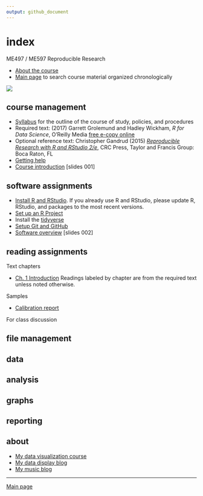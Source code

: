 ```yaml
---
output: github_document
---
```


# index

ME497 / ME597 Reproducible Research

- [About the course](cm/cm000_about-the-course.md)  
- [Main page](README.md) to search course material organized chronologically  

![](../resources/images/rr-flow-2.png) 

## course management

- [Syllabus](cm/cm001_syllabus.md) for the outline of the course of study, policies,  and procedures  
- Required text: (2017) Garrett Grolemund and Hadley Wickham, *R for Data Science*,  O'Reilly Media [free e-copy online](http://r4ds.had.co.nz/)  
- Optional reference text: Christopher Gandrud (2015) [*Reproducible Research with R and RStudio 2/e*](https://github.com/christophergandrud/Rep-Res-Book), CRC Press, Taylor and Francis Group: Boca Raton, FL   
- [Getting help ](cm002b_getting-help.md) 
- [Course introduction](../slides/slides001_introduction.pdf) [slides 001] 


<!-- - [Three principles of reproducibility](../slides/slides003_start-report.pdf) [slides]  -->
<!-- - [Comprehensive checklist for reproducibility](http://ropensci.github.io/reproducibility-guide/sections/checklist/)  -->



## software assignments

- [Install R and RStudio](https://github.com/DSR-RHIT/install-R-and-RStudio).  If you already use R and RStudio, please update R, RStudio, and packages to the most recent versions. 
- [Set up an R Project](https://github.com/DSR-RHIT/install-R-and-RStudio)  
- Install the [tidyverse](https://www.tidyverse.org)  
- [Setup Git and GitHub](cm003_git-setup.md) 
- [Software overview](../slides/slides002_software.pdf) [slides 002]

## reading assignments 

Text chapters

- [Ch. 1 Introduction](http://r4ds.had.co.nz/introduction.html) Readings labeled by chapter are from the required text unless noted otherwise.  

Samples 

- [Calibration report](../resources/readings/calibration-report.pdf) 

For class discussion 






<!-- ## projects  -->

<!-- - [Schedule of projects](cm002a_deadlines.md)  -->

<!-- Project 1 -->

<!-- - [Overview](cm004_project-1_overview.md)  -->
<!-- - [Initialize](cm005_project-1_initialize.md)  -->
<!-- - [Start your first script](cm007_project-1_first-script.md)  -->
<!-- - [Wrap-up](cm049_project-1_wrapup.md)  -->

<!-- Project 2 -->

<!-- - [Initialize](cm019_project-2_start.md)  -->
<!-- - [Collaboration assignment](cm027_project-2_reviewers.md)  -->
<!-- - [Wrap-up](cm040_project-2_wrapup.md)  -->

<!-- Project 3 -->

<!-- - [Abstracts](cm031_project-3-descriptions.md)  -->
<!-- - [Getting started](cm037_project-3_collabs.md)  -->
<!-- - [Project 3 wrapup](cm052_project-3_wrapup.md)  -->





## file management 

<!-- - [Git: Ignore files](cm008_project-1_gitignore.md)  -->
<!-- - [GitHub: Collaborating](cm029_collaborating-github.md)  -->
<!-- - [GitHub: Managing changes and conflicts](cm030_change-conflict-revert.md)  -->
<!-- - [Deleting unnecessary files](cm037_unlink-files.md)  -->
<!-- - [Fixing the .Rproj won't launch problem](cm043_rstudio_Rproj-not-open.md)  -->
<!-- - [Preventable version control conflicts](cm044_preventable-vc-conflicts.md)  -->
<!-- - [Run all scripts in sequence](cm051_run-all-scripts.md)  -->

## data 

<!-- - [Review of tools for preparing data](cm022_review-data-prep.md)  -->
<!-- - [Getting data into R](cm020_getting-data-into-R.md)  -->
<!-- - [Download resource and data files](cm006_project-1_downloads.md) (Project 1)  -->
<!-- - [Explore the data](cm009_project-1_explore-data.md) (Project 1)  -->
<!-- - [Reshaping data from wide to long form](cm021_reshaping-data.md)  -->
<!-- - [Visual interpretation of the gather function](../slides/slides004_visual-gather.pdf)  [slides]  -->
<!-- - [Tidy the data](cm010_project-1_tidy-data.md) (Project 1)  -->

<!-- Tutorials -->

<!-- - [Start a new "practiceR" project](cm023_practiceR.md)   -->
<!-- - [practiceR: Get a handle on your data (7.1.1)](cm024_ch07_handle-on-data.md)  -->
<!-- - [practiceR: Reshaping data (7.1.2)](cm025_ch07_reshaping-data.md)  -->
<!-- - [practiceR: More data prep skills (7.1.3, 4, 6, 7)](cm026_ch07_more-data-prep.md)  -->
<!-- - [practiceR: Subsetting (7.1.5)](cm028_ch07_subsetting.md)  -->
<!-- - [practiceR: Introduction to factors](cm032_factors.md)  -->
<!-- - [practiceR: Working with factors](cm033_working-with-factors.md)  -->
<!-- - [practiceR: Data grouping](cm047_data-grouping.md)  -->
<!-- - [practiceR: Data joining](cm048_data-joining.md)  -->


## analysis  

<!-- - [Perform a linear regression](cm012_project-1_regression.md) (Project 1)  -->

## graphs 

<!-- - [Visually check the data](cm011_project-1_graph-first-look.md) (Project 1)  -->
<!-- - [Create the calibration graph](cm013_project-1_graph-better.md) (Project 1)  -->
<!-- - [Graph extras](cm014_project-1_graph-extras.md) (Project 1)  -->

<!-- Tutorials  -->

<!-- - [Graph tour overview](cm034_graph-tour-overview.md)  -->
<!-- - [practiceR: Dot plot](cm035_dot-plot.md)  -->
<!-- - [practiceR: Histogram](cm036_histogram.md)  -->
<!-- - [practiceR: Line graph](cm045_line-graph.md)  -->
<!-- - [practiceR: Scatterplot](cm046_scatterplot.md)  -->

## reporting 

<!-- - [Write the client report](cm015_project-1_report.md) (Project 1)  -->
<!-- - [When the data change](cm017_project-1_data-change.md)  (Project 1)  -->
<!-- - [Adding references to a report](cm018_project-1_references.md) (Project 1)  -->
<!-- - [Preparing a report for transmittal](cm016_project-1_report-transmittal.md) (Project 1)  -->
<!-- - [Controlling Word styles](cm041_word-styles.md)  -->
<!-- - [Numbering tables and figures](cm050_Rmd-to-docx_table-numbers.md)  -->

<!-- ## reading -->

<!-- Gandrud C (2015) *Reproducible Research with R and RStudio*, CRC Press.  -->

<!-- - Chapter 1  -->
<!-- - Chapters 2 & 3 and *Having Git ignore files* (p.99)  -->
<!-- - Sections 4.1, 4.2, and 4.3  -->
<!-- - Sections 5.3 and 5.4  -->
<!-- - Sections 6.2 and 6.3  -->
<!-- - Chapter 7  -->
<!-- - Sections 9.1, 9.2.2, and 9.3.1  -->
<!-- - Sections 10.1.2, 10.2, and 10.4  -->
<!-- - Section 11.2  -->
<!-- - Sections 13.1 and 13.2  -->

<!-- Readings for class discussion  -->

<!-- - [Good enough practices for scientific computing](http://swcarpentry.github.io/good-enough-practices-in-scientific-computing/)  -->
<!-- - [Naming things](https://rawgit.com/Reproducible-Science-Curriculum/rr-organization1/master/organization-01-slides.html#1) (a slide presentation)     -->
<!-- - [Style guide](http://adv-r.had.co.nz/Style.html) (by Hadley Wickham)  -->
<!-- - [Everybody makes mistakes](../resources/readings/Reinhart2015-Ch10-Everybody-makes-mistakes.pdf)  -->
<!-- - [What computational scientists need to know about intellectual property law: A primer](https://osf.io/yi8k2/)  -->
<!-- - [Reproducible research: a dissenting opinion](http://cogprints.org/8675/1/ReproducibleResearch.pdf)  -->

<!-- Optional reading  -->

<!-- - [A guide to enhancing reproducibility in scientific results and writing](http://ropensci.github.io/reproducibility-guide/)  -->
<!-- - [Five concrete reasons your students should be learning to analyze data in the reproducible paradigm](http://chance.amstat.org/2014/09/reproducible-paradigm/)  -->
<!-- - [Ten simple rules for reproducible computational research](http://journals.plos.org/ploscompbiol/article?id=10.1371/journal.pcbi.1003285)  -->
<!-- - [Facilitating reproducibility in scientific computing: Principles and practice](http://web.stanford.edu/~vcs/papers/reprod2014.pdf)  -->
<!-- - [Initial steps towards reproducible research](http://kbroman.org/steps2rr/)  -->
<!-- - [Disseminating reproducible research is fundamentally a language and communication problem](http://simplystatistics.org/2016/05/13/reproducible-research-language/)  -->
<!-- - [De-weaponizing reproducibility](http://simplystatistics.org/2015/03/13/de-weaponizing-reproducibility/)  -->
<!-- - [The real reason reproducible research is important](http://simplystatistics.org/2014/06/06/the-real-reason-reproducible-research-is-important/)  -->
<!-- - [Top 10 readings in reproducibility](https://hackernoon.com/barba-group-reproducibility-syllabus-e3757ee635cf#.8jzbyn33h)  -->




## about

- [My data visualization course](https://github.com/DSR-RHIT/me447-visualizing-data) 
- [My data display blog](http://www.graphdoctor.com) 
- [My music blog](http://www.richardlaytonmusic.com)

---
[Main page](../README.md) 
